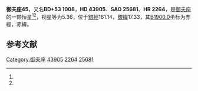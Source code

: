 {{Starbox begin
| name = 御夫座45
}}
{{Starbox observe
| epoch = [[J2000.0|J2000.0]]
| constell = [[御夫座|御夫座]]<ref name=SIMBAD>{{cite web
 | url=http://simbad.u-strasbg.fr/simbad/sim-id?Ident=HR+2264
 | title=Pulsating variable Star
 | publisher=Centre de Données astronomiques de Strasbourg
 | work=SIMBAD
 | accessdate=2012-07-13
 | archive-date=2019-08-03
 | archive-url=https://web.archive.org/web/20190803133535/http://simbad.u-strasbg.fr/simbad/sim-id?Ident=HR+2264
 | dead-url=no
 }}</ref><ref name=DATA>{{cite web
 | url=http://vizier.u-strasbg.fr/viz-bin/VizieR-5?-out.add=.&-source=5050&-corr=PK=HR&-out.max=9999&HR=2264
 | title=VizieR Detailed Page
 | accessdate=2012-07-13
 | archive-date=2019-08-01
 | archive-url=https://web.archive.org/web/20190801052517/http://vizier.u-strasbg.fr/viz-bin/VizieR-5?-out.add=.&-source=5050&-corr=PK=HR&-out.max=9999&HR=2264
 | dead-url=no
 }}</ref>
| 星官 = 
| ra = {{RA|6|21|46.1}}<ref name=SIMBAD /><ref name=DATA />
| dec = {{DEC|+53|27|8}}<ref name=SIMBAD /><ref name=DATA />
| appmag_v = 5.36<ref name=SIMBAD /><ref name=DATA />
}}
{{Starbox character
| class = F5III<ref name=SIMBAD /><ref name=DATA />
| b-v = 0.43<ref name=SIMBAD /><ref name=DATA />
| u-b = 0.12<ref name=SIMBAD /><ref name=DATA />
| r-i = <ref name=SIMBAD /><ref name=DATA />
| variable = 
}}
{{Starbox astrometry
| radial_v = 0.12
| prop_mo_ra = -1
| parallax = 0.022
| p_error = 
}}
{{Starbox catalog
| names =BD+53 1008，[[SAO星表|SAO]] 25681，[[HD星表|HD]] 43905，[[HR星表|HR]] 2264}}
{{Starbox reference |Simbad=HR+2264}}
{{Starbox end}}

'''御夫座45'''，又名'''BD+53 1008'''，'''HD 43905'''、'''SAO 25681'''、'''HR 2264'''，是[[御夫座|御夫座]]的一颗恒星<ref name=SIMBAD /><ref name=DATA />，视星等为5.36，位于[[銀道座標系|銀經]]161.14，[[銀道座標系|銀緯]]17.33，其[[B1900.0|B1900.0]]坐标为赤經{{RA|6|13|38.6}}，赤緯{{DEC|+53|17.33|52}}。

== 参考文献 ==
{{reflist}}

{{star-stub}}

{{御夫座恒星}}
[[Category:御夫座|Category:御夫座]]
[[Category:HD和HDE天體|43905]]
[[Category:HR天體|2264]]
[[Category:SAO天體|25681]]